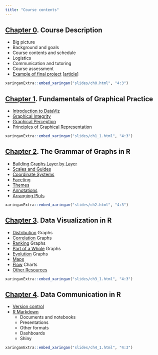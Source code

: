 ```yaml
---
title: "Course contents"
---
```


## [Chapter 0](slides/ch0.html). Course Description

- Big picture
- Background and goals
- Course contents and schedule
- Logistics
- Communication and tutoring
- Course assessment
- [Example of final project](slides/ch0.html#8) [[article](projects/gapminder/)]

<aside class="slides">
```r
xaringanExtra::embed_xaringan("slides/ch0.html", "4:3")
```
</aside>

## [Chapter 1](slides/ch1_1.html). Fundamentals of Graphical Practice

- [Introduction to DataViz](slides/ch1_1.html#3)
- [Graphical Integrity](slides/ch1_2.html#3)
- [Graphical Perception](slides/ch1_3.html#3)
- [Principles of Graphical Representation](slides/ch1_4.html#3)

<aside class="slides">
```r
xaringanExtra::embed_xaringan("slides/ch1_1.html", "4:3")
```
</aside>

## [Chapter 2](slides/ch2.html). The Grammar of Graphs in R

- [Building Graphs Layer by Layer](slides/ch2.html#3)
- [Scales and Guides](slides/ch2.html#40)
- [Coordinate Systems](slides/ch2.html#45)
- [Faceting](slides/ch2.html#50)
- [Themes](slides/ch2.html#54)
- [Annotations](slides/ch2.html#57)
- [Arranging Plots](slides/ch2.html#66)

<aside class="slides">
```r
xaringanExtra::embed_xaringan("slides/ch2.html", "4:3")
```
</aside>

## [Chapter 3](slides/ch3_1.html). Data Visualization in R

- [Distribution](slides/ch3_1.html#3) Graphs
- [Correlation](slides/ch3_2.html#3) Graphs
- [Ranking](slides/ch3_3.html#3) Graphs
- [Part of a Whole](slides/ch3_4.html#3) Graphs
- [Evolution](slides/ch3_5.html#3) Graphs
- [Maps](slides/ch3_6.html#3)
- [Flow](slides/ch3_7.html#3) Charts
- [Other Resources](slides/ch3_8.html#3)

<aside class="slides">
```r
xaringanExtra::embed_xaringan("slides/ch3_1.html", "4:3")
```
</aside>

## [Chapter 4](slides/ch4_1.html). Data Communication in R

- [Version control](slides/ch4_1.html#3)
- [R Markdown](slides/ch4_2.html#3)
  - Documents and notebooks
  - Presentations
  - Other formats
  - Dashboards
  - Shiny

<aside class="slides">
```r
xaringanExtra::embed_xaringan("slides/ch4_1.html", "4:3")
```
</aside>
